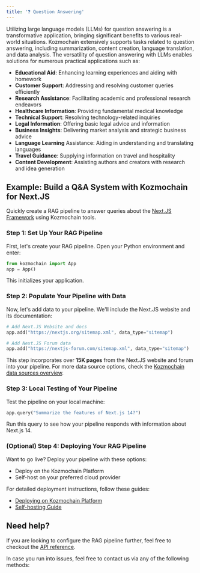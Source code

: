 ```yaml
---
title: '❓ Question Answering'
---
```


Utilizing large language models (LLMs) for question answering is a transformative application, bringing significant benefits to various real-world situations. Kozmochain extensively supports tasks related to question answering, including summarization, content creation, language translation, and data analysis. The versatility of question answering with LLMs enables solutions for numerous practical applications such as:

- **Educational Aid**: Enhancing learning experiences and aiding with homework
- **Customer Support**: Addressing and resolving customer queries efficiently
- **Research Assistance**: Facilitating academic and professional research endeavors
- **Healthcare Information**: Providing fundamental medical knowledge
- **Technical Support**: Resolving technology-related inquiries
- **Legal Information**: Offering basic legal advice and information
- **Business Insights**: Delivering market analysis and strategic business advice
- **Language Learning** Assistance: Aiding in understanding and translating languages
- **Travel Guidance**: Supplying information on travel and hospitality
- **Content Development**: Assisting authors and creators with research and idea generation

## Example: Build a Q&A System with Kozmochain for Next.JS

Quickly create a RAG pipeline to answer queries about the [Next.JS Framework](https://nextjs.org/) using Kozmochain tools.

### Step 1: Set Up Your RAG Pipeline

First, let's create your RAG pipeline. Open your Python environment and enter:

```python Create pipeline
from kozmochain import App
app = App()
```

This initializes your application.

### Step 2: Populate Your Pipeline with Data

Now, let's add data to your pipeline. We'll include the Next.JS website and its documentation:

```python Ingest data sources
# Add Next.JS Website and docs
app.add("https://nextjs.org/sitemap.xml", data_type="sitemap")

# Add Next.JS Forum data
app.add("https://nextjs-forum.com/sitemap.xml", data_type="sitemap")
```

This step incorporates over **15K pages** from the Next.JS website and forum into your pipeline. For more data source options, check the [Kozmochain data sources overview](/components/data-sources/overview).

### Step 3: Local Testing of Your Pipeline

Test the pipeline on your local machine:

```python Query App
app.query("Summarize the features of Next.js 14?")
```

Run this query to see how your pipeline responds with information about Next.js 14.

### (Optional) Step 4: Deploying Your RAG Pipeline

Want to go live? Deploy your pipeline with these options:

- Deploy on the Kozmochain Platform
- Self-host on your preferred cloud provider

For detailed deployment instructions, follow these guides:

- [Deploying on Kozmochain Platform](/get-started/deployment#deploy-on-kozmochain-platform)
- [Self-hosting Guide](/get-started/deployment#self-hosting)

## Need help?

If you are looking to configure the RAG pipeline further, feel free to checkout the [API reference](/api-reference/pipeline/query).

In case you run into issues, feel free to contact us via any of the following methods:

<Snippet file="get-help.mdx" />
